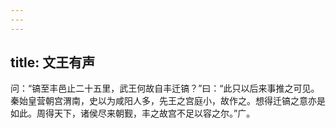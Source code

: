 ```yaml
---
---
---
```

title: 文王有声
---







问：“镐至丰邑止二十五里，武王何故自丰迁镐？”曰：“此只以后来事推之可见。秦始皇营朝宫渭南，史以为咸阳人多，先王之宫庭小，故作之。想得迁镐之意亦是如此。周得天下，诸侯尽来朝觐，丰之故宫不足以容之尔。”广。
